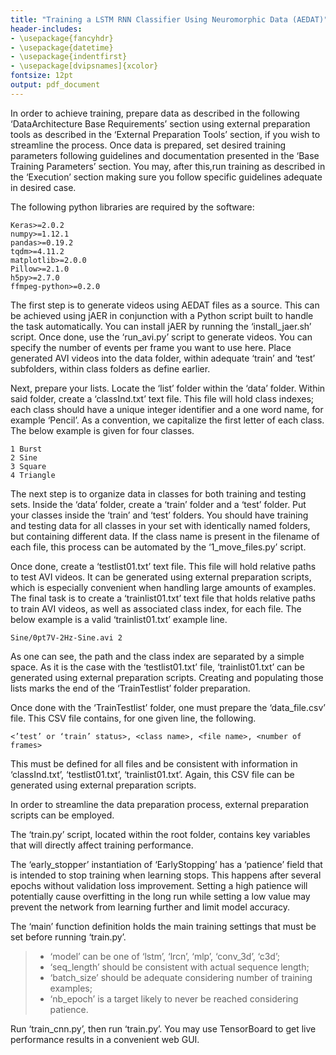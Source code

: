 ```yaml
---
title: "Training a LSTM RNN Classifier Using Neuromorphic Data (AEDAT)"
header-includes: 
- \usepackage{fancyhdr}
- \usepackage{datetime}
- \usepackage{indentfirst}
- \usepackage[dvipsnames]{xcolor}
fontsize: 12pt
output: pdf_document
---
```



<!-- Setup header & footer -->
\newdateformat{monthyeardate}{%
  \monthname[\THEMONTH], \THEYEAR}
\pagestyle{fancy}
\fancyhead[C]{Manhattan College Cognition Research Laboratories}
\fancyhead[L]{}
\fancyhead[R]{\monthyeardate\today}
\fancyfoot[C]{\thepage}
\fancypagestyle{plain}{\pagestyle{fancy}}


<!-- Set paragraph indentation -->
\setlength\parindent{24pt}


\newcommand{\sectionheader}[1]{
  \bigskip
  \noindent\textcolor{Violet}{\Large\textbf{#1}}
  \medskip
}


\sectionheader{Operations Summary}


In order to achieve training, prepare data as described in the following ‘DataArchitecture Base Requirements’ section using external preparation tools as described in the ‘External Preparation Tools’ section, if you wish to streamline the process. Once data is prepared, set desired training parameters following guidelines and documentation presented in the ‘Base Training Parameters’ section. You may, after this,run training as described in the ‘Execution’ section making sure you follow specific guidelines adequate in desired case.


\sectionheader{Python Dependencies}


The following python libraries are required by the software:


```
Keras>=2.0.2
numpy>=1.12.1
pandas>=0.19.2
tqdm>=4.11.2
matplotlib>=2.0.0
Pillow>=2.1.0
h5py>=2.7.0
ffmpeg-python>=0.2.0
```


\sectionheader{Data Architecture Base Requirements}


The first step is to generate videos using AEDAT files as a source. This can be achieved using jAER in conjunction with a Python script built to handle the task automatically. You can install jAER by running the 'install_jaer.sh' script. Once done, use the 'run_avi.py' script to generate videos. You can specify the number of events per frame you want to use here. Place generated AVI videos into the data folder, within adequate ‘train’ and ‘test’ subfolders, within class folders as define earlier.


Next, prepare your lists. Locate the ‘list’ folder within the ‘data’ folder. Within said folder, create a ‘classInd.txt’ text file. This file will hold class indexes; each class should have a unique integer identifier and a one word name,  for example 'Pencil'. As a convention, we capitalize the first letter of each class. The below example is given for four classes.

```
1 Burst
2 Sine
3 Square
4 Triangle
```

The next step is to organize data in classes for both training and testing sets. Inside the 'data' folder, create a 'train' folder and a 'test' folder. Put your classes inside the 'train' and 'test' folders. You should have training and testing data for all classes in your set with identically named folders, but containing different data. If the class name is present in the filename of each file, this process can be automated by the '1_move_files.py' script.


Once done, create a ‘testlist01.txt’ text file. This file will hold relative paths to test AVI videos. It can be generated using external preparation scripts, which is especially convenient when handling large amounts of examples. The final task is to create a ‘trainlist01.txt’ text file that holds relative paths to train AVI videos, as well as associated class index, for each file. The below example is a valid ‘trainlist01.txt’ example line. 

```
Sine/0pt7V-2Hz-Sine.avi 2
```

As one can see, the path and the class index are separated by a simple space. As it is the case with the ‘testlist01.txt’ file, ‘trainlist01.txt’ can be generated using external preparation scripts. Creating and populating those lists marks the end of the ‘TrainTestlist’ folder preparation. 


Once done with the ‘TrainTestlist’ folder, one must prepare the ‘data_file.csv’ file. This CSV file contains, for one given line, the following.  


```
<’test’ or ‘train’ status>, <class name>, <file name>, <number of frames>
```

This must be defined for all files and be consistent with information in ‘classInd.txt’, ‘testlist01.txt’, ‘trainlist01.txt’. Again, this CSV file can be generated using external preparation scripts.


\sectionheader{External Preparation Tools}


In order to streamline the data preparation process, external preparation scripts can be employed.


\sectionheader{Base Training Parameters}


The ‘train.py’ script, located within the root folder, contains key variables that will directly affect training performance.


The ‘early_stopper’ instantiation of ‘EarlyStopping’ has a ‘patience’ field that is intended to stop training when learning stops. This happens after several epochs without validation loss improvement. Setting a high patience will potentially cause overfitting in the long run while setting a low value may prevent the network from learning further and limit model accuracy.


The ‘main’ function definition holds the main training settings that must be set before running ‘train.py’.

>* ‘model’ can be one of ‘lstm’, ‘lrcn’, ‘mlp’, ‘conv_3d’, ‘c3d’;
>* ‘seq_length’ should be consistent with actual sequence length;
>* ‘batch_size’ should be adequate considering number of training examples;
>* ‘nb_epoch’ is a target likely to never be reached considering patience.

\sectionheader{Execution}


Run ‘train_cnn.py’, then run ‘train.py’. You may use TensorBoard to get live performance results in a convenient web GUI.














